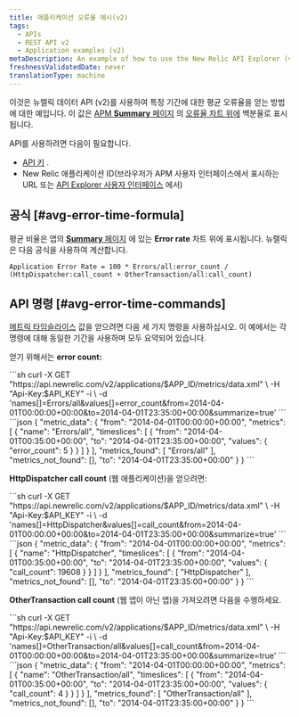 ```yaml
---
title: 애플리케이션 오류율 예시(v2)
tags:
  - APIs
  - REST API v2
  - Application examples (v2)
metaDescription: An example of how to use the New Relic API Explorer (v2) to get your app's average error rate percentage over a specific time period.
freshnessValidatedDate: never
translationType: machine
---
```


이것은 뉴렐릭 데이터 API (v2)를 사용하여 특정 기간에 대한 평균 오류율을 얻는 방법에 대한 예입니다. 이 값은 [APM <DNT>**Summary**</DNT> 페이지](/docs/apm/applications-menu/monitoring/apm-overview-page) 의 [오류율 차트 위에](#avg-error-image) 백분율로 표시됩니다.

API를 사용하려면 다음이 필요합니다.

* [API 키](/docs/apis/rest-api-v2/getting-started/introduction-new-relic-rest-api-v2#api_key) .
* New Relic 애플리케이션 ID(브라우저가 APM 사용자 인터페이스에서 표시하는 URL 또는 [API Explorer 사용자 인터페이스](/docs/apis/api-explorer-examples-metric-data#app_id) 에서)

## 공식 [#avg-error-time-formula]

평균 비율은 앱의 [<DNT>**Summary**</DNT> 페이지](/docs/apm/applications-menu/monitoring/apm-overview-page) 에 있는 <DNT>**Error rate**</DNT> 차트 위에 표시됩니다. 뉴렐릭은 다음 공식을 사용하여 계산합니다.

```
Application Error Rate = 100 * Errors/all:error_count / (HttpDispatcher:call_count + OtherTransaction/all:call_count)
```

## API 명령 [#avg-error-time-commands]

[메트릭 타임슬라이스](/docs/data-analysis/metrics/analyze-your-metrics/data-collection-metric-timeslice-event-data#timeslice-data) 값을 얻으려면 다음 세 가지 명령을 사용하십시오. 이 예에서는 각 명령에 대해 동일한 기간을 사용하며 모두 요약되어 있습니다.

얻기 위해서는 <DNT>**error count:**</DNT>

<CollapserGroup>
  <Collapser title="오류 수를 얻기 위해 호출">
    ```sh
    curl -X GET "https://api.newrelic.com/v2/applications/$APP_ID/metrics/data.xml" \
        -H "Api-Key:$API_KEY" -i \
        -d 'names[]=Errors/all&values[]=error_count&from=2014-04-01T00:00:00+00:00&to=2014-04-01T23:35:00+00:00&summarize=true'
    ```
  </Collapser>

  <Collapser title="오류 카운트 호출의 출력 예">
    ```json
    {
      "metric_data": {
        "from": "2014-04-01T00:00:00+00:00",
        "metrics": [
          {
            "name": "Errors/all",
            "timeslices": [
              {
                "from": "2014-04-01T00:35:00+00:00",
                "to": "2014-04-01T23:35:00+00:00",
                "values": {
                  "error_count": 5
                }
              }
            ]
          }
        ],
        "metrics_found": [
          "Errors/all"
        ],
        "metrics_not_found": [],
        "to": "2014-04-01T23:35:00+00:00"
      }
    }
    ```
  </Collapser>
</CollapserGroup>

<DNT>**HttpDispatcher call count**</DNT> (웹 애플리케이션)을 얻으려면:

<CollapserGroup>
  <Collapser title="HttpDispatcher 호출 수를 얻기 위한 호출">
    ```sh
    curl -X GET "https://api.newrelic.com/v2/applications/$APP_ID/metrics/data.xml" \
        -H "Api-Key:$API_KEY" -i \
        -d 'names[]=HttpDispatcher&values[]=call_count&from=2014-04-01T00:00:00+00:00&to=2014-04-01T23:35:00+00:00&summarize=true'
    ```
  </Collapser>

  <Collapser title="HttpDispatcher 호출 횟수 호출의 출력 예">
    ```json
    {
      "metric_data": {
        "from": "2014-04-01T00:00:00+00:00",
        "metrics": [
          {
            "name": "HttpDispatcher",
            "timeslices": [
              {
                "from": "2014-04-01T00:35:00+00:00",
                "to": "2014-04-01T23:35:00+00:00",
                "values": {
                  "call_count": 19608
                }
              }
            ]
          }
        ],
        "metrics_found": [
          "HttpDispatcher"
        ],
        "metrics_not_found": [],
        "to": "2014-04-01T23:35:00+00:00"
      }
    }
    ```
  </Collapser>
</CollapserGroup>

<DNT>**OtherTransaction call count**</DNT> (웹 앱이 아닌 앱)을 가져오려면 다음을 수행하세요.

<CollapserGroup>
  <Collapser title="OtherTransaction 호출 수를 얻기 위한 호출">
    ```sh
    curl -X GET "https://api.newrelic.com/v2/applications/$APP_ID/metrics/data.xml" \
        -H "Api-Key:$API_KEY" -i \
        -d 'names[]=OtherTransaction/all&values[]=call_count&from=2014-04-01T00:00:00+00:00&to=2014-04-01T23:35:00+00:00&summarize=true'
    ```
  </Collapser>

  <Collapser title="OtherTransaction 호출 횟수 호출의 출력 예">
    ```json
    {
      "metric_data": {
        "from": "2014-04-01T00:00:00+00:00",
        "metrics": [
          {
            "name": "OtherTransaction/all",
            "timeslices": [
              {
                "from": "2014-04-01T00:35:00+00:00",
                "to": "2014-04-01T23:35:00+00:00",
                "values": {
                  "call_count": 4
                }
              }
            ]
          }
        ],
        "metrics_found": [
          "OtherTransaction/all"
        ],
        "metrics_not_found": [],
        "to": "2014-04-01T23:35:00+00:00"
      }
    }
    ```
  </Collapser>
</CollapserGroup>